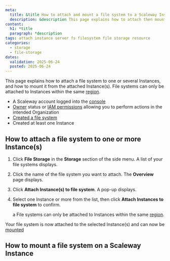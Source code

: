 ```yaml
---
meta:
  title: &title How to attach and mount a file system to a Scaleway Instance
  description: &description This page explains how to attach then mount a File Storage file system to Scaleway Instances
content:
  h1: *title
  paragraph: *description
tags: attach instance server fs filesystem file storage resource
categories:
  - storage
  - file-storage
dates:
  validation: 2025-06-24
  posted: 2025-06-24
---
```


This page explains how to attach a file system to one or several Instances, and how to mount it from the attached Instance(s). File systems can only be attached to Instances within the same [region](/file-storage/concepts/#region).


<Requirements />

- A Scaleway account logged into the [console](https://console.scaleway.com)
- [Owner](/iam/concepts/#owner) status or [IAM permissions](/iam/concepts/#permission) allowing you to perform actions in the intended Organization
- [Created a file system](/file-system/how-to/create-file-system/)
- Created at least one Instance

## How to attach a file system to one or more Instance(s)

1. Click **File Storage** in the **Storage** section of the side menu. A list of your file systems displays.

2. Click the name of the file system you want to attach. The **Overview** page displays.

3. Click **Attach Instance(s) to file system**. A pop-up displays.

4. Select one Instance or more from the list, then click **Attach Instances to file system** to confirm.

    <Message type="note">a
    File systems can only be attached to Instances within the same [region](/file-storage/concepts/#region).
    </Message>

Your file system is now attached to the selected Instance(s) and can now be [mounted](#how-to-mount-a-file-system-on-a-scaleway-instance)

## How to mount a file system on a Scaleway Instance

